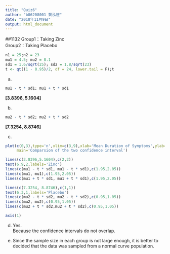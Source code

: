 ```yaml
---
title: "Quiz6"
author: "b06208001 龔泓愷"
date: "2018年11月9日"
output: html_document
---
```

##1132
Group1：Taking Zinc    
Group2：Taking Placebo
```r
n1 = 25;n2 = 23
mu1 = 4.5; mu2 = 8.1
sd1 = 1.6/sqrt(25); sd2 = 1.8/sqrt(23)
t <- qt((1 - 0.95)/2, df = 24, lower.tail = F);t
```
a. 
```r
mu1 - t * sd1; mu1 + t * sd1
```

**[3.8396, 5.1604]**

b.
```r
mu2 - t * sd2; mu2 + t * sd2
```

**[7.3254, 8.8746]**    

c.
```r
plot(c(0,3),type='n',xlim=c(3,9),xlab='Mean Duration of Symptoms',ylab='',axes=F,
     main='Comparsion of the two confidence interval')

lines(c(3.8396,5.1604),c(2,2))
text(6.9,2,labels='Zinc')
lines(c(mu1 - t * sd1, mu1 - t * sd1),c(1.95,2.05))
lines(c(mu1, mu1),c(1.95,2.05))
lines(c(mu1 + t * sd1, mu1 + t * sd1),c(1.95,2.05))

lines(c(7.3254, 8.8746),c(1,1))
text(6.3,1,labels='Placebo')
lines(c(mu2 - t * sd2, mu2 - t * sd2),c(0.95,1.05))
lines(c(mu2, mu2),c(0.95,1.05))
lines(c(mu2 + t * sd2,mu2 + t * sd2),c(0.95,1.05))

axis(1)
```

d. Yes.   
Because the confidence intervals do not overlap.    

e. Since the sample size in each group is not large enough, it is better to decided that the data was sampled from a normal curve population.   
